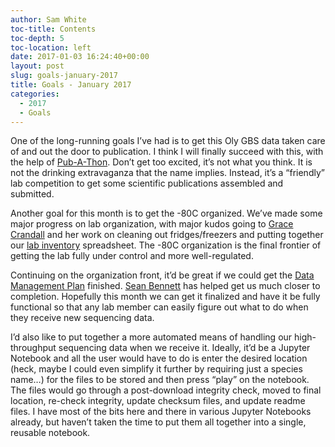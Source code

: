 ```yaml
---
author: Sam White
toc-title: Contents
toc-depth: 5
toc-location: left
date: 2017-01-03 16:24:40+00:00
layout: post
slug: goals-january-2017
title: Goals - January 2017
categories:
  - 2017
  - Goals
---
```


One of the long-running goals I've had is to get this Oly GBS data taken care of and out the door to publication. I think I will finally succeed with this, with the help of [Pub-A-Thon](https://github.com/sr320/LabDocs/issues/400). Don't get too excited, it's not what you think. It is not the drinking extravaganza that the name implies. Instead, it's a "friendly" lab competition to get some scientific publications assembled and submitted.

Another goal for this month is to get the -80C organized. We've made some major progress on lab organization, with major kudos going to [Grace Crandall](https://genefish.wordpress.com/author/graceac9/) and her work on cleaning out fridges/freezers and putting together our [lab inventory](https://docs.google.com/spreadsheets/d/11RA_mlLB-3m_GySnTTuDazDdOi0bCxJu2VERuX9Qfx8/edit) spreadsheet. The -80C organization is the final frontier of getting the lab fully under control and more well-regulated.

Continuing on the organization front, it'd be great if we could get the [Data Management Plan](https://github.com/sr320/LabDocs/blob/master/DMPseq.md) finished. [Sean Bennett](https://genefish.wordpress.com/author/seanb80/) has helped get us much closer to completion. Hopefully this month we can get it finalized and have it be fully functional so that any lab member can easily figure out what to do when they receive new sequencing data.

I'd also like to put together a more automated means of handling our high-throughput sequencing data when we receive it. Ideally, it'd be a Jupyter Notebook and all the user would have to do is enter the desired location (heck, maybe I could even simplify it further by requiring just a species name...) for the files to be stored and then press "play" on the notebook. The files would go through a post-download integrity check, moved to final location, re-check integrity, update checksum files, and update readme files. I have most of the bits here and there in various Jupyter Notebooks already, but haven't taken the time to put them all together into a single, reusable notebook.
